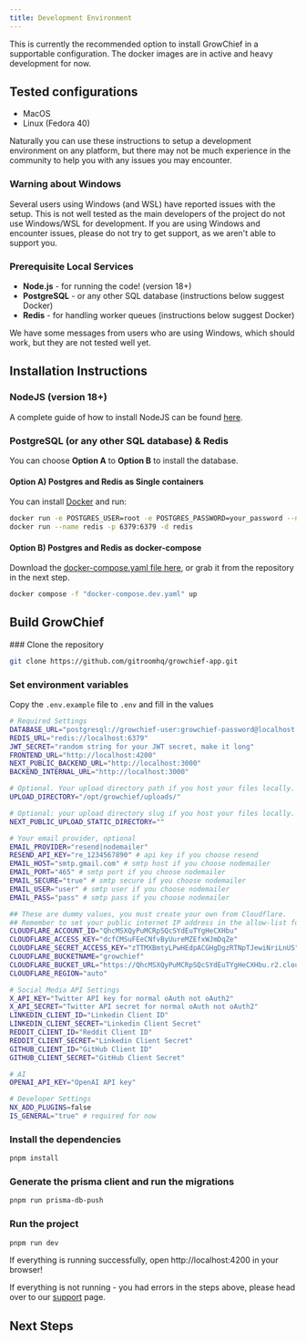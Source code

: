 ```yaml
---
title: Development Environment
---
```



This is currently the recommended option to install GrowChief in a supportable configuration. The docker images are in active and heavy development for now.

## Tested configurations

- MacOS
- Linux (Fedora 40)

Naturally you can use these instructions to setup a development environment on any platform, but there may not be much experience in the community to help you with any issues you may encounter.

### Warning about Windows

Several users using Windows (and WSL) have reported issues with the setup. This is not well tested as the main developers of the project do not use Windows/WSL for development. If you are using Windows and encounter issues, please do not try to get support, as we aren't able to support you.

<Prereqs />

### Prerequisite Local Services

- **Node.js** - for running the code! (version 18+)
- **PostgreSQL** - or any other SQL database (instructions below suggest Docker)
- **Redis** - for handling worker queues (instructions below suggest Docker)

We have some messages from users who are using Windows, which should work, but they are not tested well yet.

## Installation Instructions

### NodeJS (version 18+)

A complete guide of how to install NodeJS can be found [here](https://nodejs.org/en/download/).

### PostgreSQL (or any other SQL database) & Redis

You can choose **Option A** to **Option B** to install the database.

#### Option A) Postgres and Redis as Single containers

You can install [Docker](https://www.docker.com/products/docker-desktop) and run:

```bash Terminal
docker run -e POSTGRES_USER=root -e POSTGRES_PASSWORD=your_password --name postgres -p 5432:5432 -d postgres
docker run --name redis -p 6379:6379 -d redis
```

#### Option B) Postgres and Redis as docker-compose

Download the [docker-compose.yaml file here](https://raw.githubusercontent.com/gitroomhq/growchief-app/main/docker-compose.dev.yaml),
or grab it from the repository in the next step.

```bash Terminal
docker compose -f "docker-compose.dev.yaml" up
```

## Build GrowChief

<Steps>
### Clone the repository

```bash Terminal
git clone https://github.com/gitroomhq/growchief-app.git
```

### Set environment variables
Copy the `.env.example` file to `.env` and fill in the values

```bash .env
# Required Settings
DATABASE_URL="postgresql://growchief-user:growchief-password@localhost:5432/growchief-db-local"
REDIS_URL="redis://localhost:6379"
JWT_SECRET="random string for your JWT secret, make it long"
FRONTEND_URL="http://localhost:4200"
NEXT_PUBLIC_BACKEND_URL="http://localhost:3000"
BACKEND_INTERNAL_URL="http://localhost:3000"

# Optional. Your upload directory path if you host your files locally.
UPLOAD_DIRECTORY="/opt/growchief/uploads/"

# Optional: your upload directory slug if you host your files locally.
NEXT_PUBLIC_UPLOAD_STATIC_DIRECTORY=""

# Your email provider, optional
EMAIL_PROVIDER="resend|nodemailer"
RESEND_API_KEY="re_1234567890" # api key if you choose resend
EMAIL_HOST="smtp.gmail.com" # smtp host if you choose nodemailer
EMAIL_PORT="465" # smtp port if you choose nodemailer
EMAIL_SECURE="true" # smtp secure if you choose nodemailer
EMAIL_USER="user" # smtp user if you choose nodemailer
EMAIL_PASS="pass" # smtp pass if you choose nodemailer

## These are dummy values, you must create your own from Cloudflare.
## Remember to set your public internet IP address in the allow-list for the API token.
CLOUDFLARE_ACCOUNT_ID="QhcMSXQyPuMCRpSQcSYdEuTYgHeCXHbu"
CLOUDFLARE_ACCESS_KEY="dcfCMSuFEeCNfvByUureMZEfxWJmDqZe"
CLOUDFLARE_SECRET_ACCESS_KEY="zTTMXBmtyLPwHEdpACGHgDgzRTNpTJewiNriLnUS"
CLOUDFLARE_BUCKETNAME="growchief"
CLOUDFLARE_BUCKET_URL="https://QhcMSXQyPuMCRpSQcSYdEuTYgHeCXHbu.r2.cloudflarestorage.com/"
CLOUDFLARE_REGION="auto"

# Social Media API Settings
X_API_KEY="Twitter API key for normal oAuth not oAuth2"
X_API_SECRET="Twitter API secret for normal oAuth not oAuth2"
LINKEDIN_CLIENT_ID="Linkedin Client ID"
LINKEDIN_CLIENT_SECRET="Linkedin Client Secret"
REDDIT_CLIENT_ID="Reddit Client ID"
REDDIT_CLIENT_SECRET="Linkedin Client Secret"
GITHUB_CLIENT_ID="GitHub Client ID"
GITHUB_CLIENT_SECRET="GitHub Client Secret"

# AI
OPENAI_API_KEY="OpenAI API key"

# Developer Settings
NX_ADD_PLUGINS=false
IS_GENERAL="true" # required for now
```

### Install the dependencies

```bash Terminal
pnpm install
```

### Generate the prisma client and run the migrations

```bash Terminal
pnpm run prisma-db-push
```

### Run the project

```bash Terminal
pnpm run dev
```

</Steps>

If everything is running successfully, open http://localhost:4200 in your browser!

If everything is not running - you had errors in the steps above, please head over to our [support](/support) page.

## Next Steps 

<Cards>
  <Cards.Card title="Configure uploads" href="/configuration/r2" />
  <Cards.Card title="Learn the architecture of the project" href="/howitworks" />
  <Cards.Card title="Set up email for notifications" href="/emails" />
  <Cards.Card title="Set up providers such as Linkedin, X and Reddit" href="/providers" />
</Cards>

